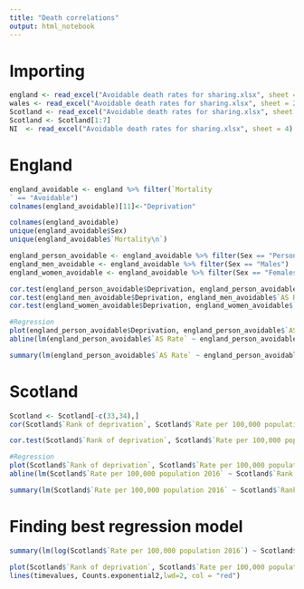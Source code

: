 ```yaml
---
title: "Death correlations"
output: html_notebook
---
```

# Importing

```r
england <- read_excel("Avoidable death rates for sharing.xlsx", sheet = 1)
wales <- read_excel("Avoidable death rates for sharing.xlsx", sheet = 2)
Scotland <- read_excel("Avoidable death rates for sharing.xlsx", sheet = 3)
Scotland <- Scotland[1:7]
NI  <- read_excel("Avoidable death rates for sharing.xlsx", sheet = 4)
```

# England

```r
england_avoidable <- england %>% filter(`Mortality
` == "Avoidable")
colnames(england_avoidable)[11]<-"Deprivation"
```


```r
colnames(england_avoidable)
unique(england_avoidable$Sex)
unique(england_avoidable$`Mortality\n`)
```


```r
england_person_avoidable <- england_avoidable %>% filter(Sex == "Persons")
england_men_avoidable <- england_avoidable %>% filter(Sex == "Males")
england_women_avoidable <- england_avoidable %>% filter(Sex == "Females")
```


```r
cor.test(england_person_avoidable$Deprivation, england_person_avoidable$`AS Rate`)
cor.test(england_men_avoidable$Deprivation, england_men_avoidable$`AS Rate`)
cor.test(england_women_avoidable$Deprivation, england_women_avoidable$`AS Rate`)
```

```r
#Regression
plot(england_person_avoidable$Deprivation, england_person_avoidable$`AS Rate`, main = "Avoidable deaths & deprivation - England", xlab = "Rank of proportion of LSOAs in most deprived 10% nationally", ylab = "Ratio Avoidable deaths")
abline(lm(england_person_avoidable$`AS Rate` ~ england_person_avoidable$Deprivation), col = "blue")
```
```r
summary(lm(england_person_avoidable$`AS Rate` ~ england_person_avoidable$Deprivation))
```


# Scotland

```r
Scotland <- Scotland[-c(33,34),]
cor(Scotland$`Rank of deprivation`, Scotland$`Rate per 100,000 population 2016`)
```

```r
cor.test(Scotland$`Rank of deprivation`, Scotland$`Rate per 100,000 population 2016`)
```

```r
#Regression
plot(Scotland$`Rank of deprivation`, Scotland$`Rate per 100,000 population 2016`, main = "Avoidable deaths & deprivation - Scotland", xlab = "Rank deprivation", ylab = "Ratio Avoidable deaths")
abline(lm(Scotland$`Rate per 100,000 population 2016` ~ Scotland$`Rank of deprivation`), col = "blue")
```
```r
summary(lm(Scotland$`Rate per 100,000 population 2016` ~ Scotland$`Rank of deprivation`))
```

# Finding best regression model

```r
summary(lm(log(Scotland$`Rate per 100,000 population 2016`) ~ Scotland$`Rank of deprivation`))
```
```r
plot(Scotland$`Rank of deprivation`, Scotland$`Rate per 100,000 population 2016`)
lines(timevalues, Counts.exponential2,lwd=2, col = "red")
```

